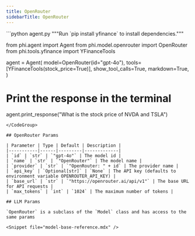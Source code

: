 ```yaml
---
title: OpenRouter
sidebarTitle: OpenRouter
---
```


<CodeGroup>
```python agent.py
"""Run `pip install yfinance` to install dependencies."""

from phi.agent import Agent
from phi.model.openrouter import OpenRouter
from phi.tools.yfinance import YFinanceTools

agent = Agent(
    model=OpenRouter(id="gpt-4o"),
    tools=[YFinanceTools(stock_price=True)],
    show_tool_calls=True,
    markdown=True,
)

# Print the response in the terminal
agent.print_response("What is the stock price of NVDA and TSLA")

```
</CodeGroup>

## OpenRouter Params

| Parameter | Type | Default | Description |
|-----------|------|---------|-------------|
| `id` | `str` | `"gpt-4o"` | The model id |
| `name` | `str` | `"OpenRouter"` | The model name |
| `provider` | `str` | `"OpenRouter: " + id` | The provider name |
| `api_key` | `Optional[str]` | `None` | The API key (defaults to environment variable OPENROUTER_API_KEY) |
| `base_url` | `str` | `"https://openrouter.ai/api/v1"` | The base URL for API requests |
| `max_tokens` | `int` | `1024` | The maximum number of tokens |

## LLM Params

`OpenRouter` is a subclass of the `Model` class and has access to the same params

<Snippet file="model-base-reference.mdx" />
